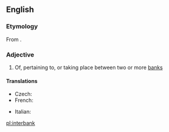 ==English==

===Etymology===
From {{prefix|inter|bank}}.

===Adjective===
{{en-adj|-}}

# Of, pertaining to, or taking place between two or more [[bank]]s

====Translations====
{{trans-top|of, pertaining to, or taking place between two or more banks}}
* Czech: {{t-|cs|mezibankovní}}
* French: {{t+|fr|interbancaire}}
{{trans-mid}}
* Italian: {{t-|it|interbancario}}
{{trans-bottom}}

[[pl:interbank]]